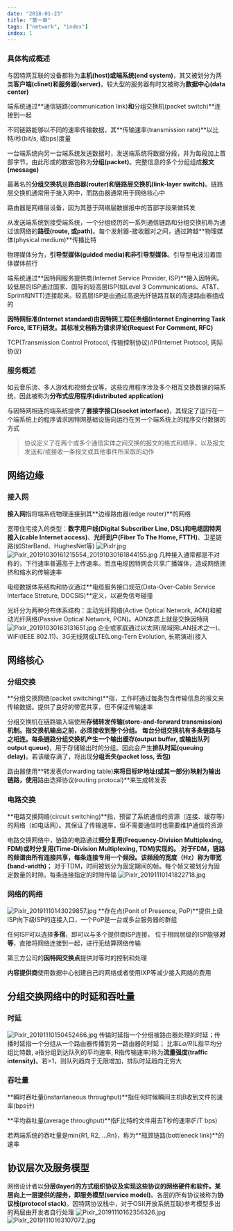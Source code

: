 ```yaml
---
date: "2018-01-23"
title: "第一章"
tags: ["network", "index"]
index: 1
---
```


### 具体构成概述
与因特网互联的设备都称为**主机(host)**或**端系统(end system)**，其又被划分为两类**客户端(clinet)**和**服务器(server)**。较大型的服务器有时又被称为**数据中心(data center)**

端系统通过**通信链路(communication link)**和**分组交换机(packet switch)**连接到一起

不同链路能够以不同的速率传输数据，其**传输速率(transmission rate)**以比特/秒(bit/s, 或bps)度量

一台端系统向另一台端系统发送数据时，发送端系统将数据分段，并为每段加上首部字节。由此形成的数据包称为**分组(packet)**。完整信息的多个分组组成**报文(message)**

最著名的**分组交换机**是**路由器(router)**和**链路层交换机(link-layer switch)**。链路层交换机通常用于接入网中，而路由器通常用于网络核心中

路由器是网络层设备，因为其基于网络层数据报中的首部字段来做转发

从发送端系统到接受端系统，一个分组经历的一系列通信链路和分组交换机称为通过该网络的**路径(route, 或path)**。每个发射器-接收器对之间，通过跨越**物理媒体(physical medium)**传播比特

物理媒体分为，**引导型媒体(guided media)**和**非引导型媒体**。引导型电波沿着固体媒体前行

端系统通过**因特网服务提供商(Internet Service Provider, ISP)**接入因特网。较低层的ISP通过国家、国际的较高层ISP(如Level 3 Communications、AT&T、Sprint和NTT)连接起来。较高层ISP是由通过高速光纤链路互联的高速路由器组成的

**因特网标准(Internet standard)**由因特网工程任务组(Internet Enginerring Task Force, IETF)研发。其标准文档称为**请求评论(Request For Comment, RFC)**

TCP(Transmission Control Protocol, 传输控制协议)/IP(Internet Protocol, 网际协议)
### 服务概述
如云音乐流、多人游戏和视频会议等，这些应用程序涉及多个相互交换数据的端系统，因此被称为**分布式应用程序(distributed application)**

与因特网相连的端系统提供了**套接字接口(socket interface)**，其规定了运行在一个端系统上的程序请求因特网基础设施向运行在另一个端系统上的程序交付数据的方式

> 协议定义了在两个或多个通信实体之间交换的报文的格式和顺序，以及报文发送和/或接收一条报文或其他事件所采取的动作

## 网络边缘
### 接入网
**接入网**指将端系统物理连接到其**边缘路由器(edge router)**的网络

宽带住宅接入的类型：**数字用户线(Digital Subscriber Line, DSL)**和**电缆因特网接入(cable Internet access)**、**光纤到户(Fiber To The Home, FTTH)**、卫星链路(如StarBand、HughesNet等)
![Pixlr.jpg](../../images/network/1572417018059_9a3c4938e7911dc355eff140728c93f6.jpg)
![Pixlr_20191030161215554_20191030161844155.jpg](../../images/network/1572417018115_a64df804fb124ded21df70a9216ae653.jpg)
几种接入通常都是不对称的，下行速率普遍高于上传速率。而且电缆因特网会共享广播媒体，造成网络拥挤和缩水的传输速率

电缆数据体系结构和协议通过**电缆服务接口规范(Data-Over-Cable Service Interface Streture, DOCSIS)**定义，以避免信号碰撞

光纤分为两种分布体系结构：主动光纤网络(Active Optical Network, AON)和被动光纤网络(Passive Optical Network, PON)。AON本质上就是交换因特网
![Pixlr_20191030163131651.jpg](../../images/network/1572417018150_5a894355d4c46a36ffad2c3a437021ef.jpg)
企业或家庭通过以太网(局域网LAN技术之一)、WiFi(IEEE 802.11)、3G无线网或LTE(Long-Tern Evolution, 长期演进)接入
## 网络核心
### 分组交换
**分组交换网络(packet switching)**指，工作时通过每条包含传输信息的报文来传输数据。提供了良好的带宽共享，但不保证传输速率

分组交换机在链路输入端使用**存储转发传输(store-and-forward transmission)**机制。指交换机输出之前，必须接收到整个分组。
每台分组交换机有多条链路与之相连。每条链路分组交换机产生一个**输出缓存(output buffer, 或输出队列output queue)**，用于存储输出时的分组。因此会产生**排队时延(queuing delay)**。若该缓存满了，将出现**分组丢失(packet loss, 丢包)**

路由器使用**转发表(forwarding table)**来将目标IP地址(或其一部分)映射为输出链路，使用**路由选择协议(routing protocal)**来生成转发表
### 电路交换
**电路交换网络(circuit switching)**指，预留了系统通信的资源（连接、缓存等）的网络（如电话网）。其保证了传输速率，但不需要通信时也需要维护通信的资源

电路交换网络中，链路的电路通过**频分复用(Frequency-Division Multiplexing, FDM)**或**时分复用(Time-Division Multiplexing, TDM)**实现的。
对于FDM，链路的频谱由所有连接共享，每条连接专用一个频段。该频段的宽度（Hz）称为**带宽(band-width)**；
对于TDM，时间被划分为固定期间的帧。每个帧又被划分为固定数量的时隙。每条连接指定的时隙传输
![Pixlr_20191110141822718.jpg](../../images/network/1573365758775_0871ce55cbf52ff5fdff88ff2c5f08c6.jpg)
### 网络的网络
![Pixlr_20191110143029857.jpg](../../images/network/1573365758825_5e52bd377cae0b3fe13bfd3a33d76c7c.jpg)
**存在点(Ponit of Presence, PoP)**提供上级ISP向下级ISP的连接入口，一个PoP是一台或多台服务器的群组

任何ISP可以选择**多宿**，即可以与多个提供商ISP连接，
位于相同层级的ISP能够**对等**，直接将网络连接到一起，进行无结算网络传输

第三方公司的**因特网交换点**提供对等时的控制和处理

**内容提供商**使用数据中心创建自己的网络或者使用IXP等减少接入网络的费用
## 分组交换网络中的时延和吞吐量
### 时延
![Pixlr_20191110150452466.jpg](../../images/network/1573365758917_e089b20c367e9355b634fe5ea8710e25.jpg)
传输时延指一个分组被路由器处理的时延；传播时延指一个分组从一个路由器传播到另一路由器的时延；
比率*La/R*(L指平均分组比特数, a指分组到达队列的平均速率, R指传输速率)称为**流量强度(traffic intensity)**。若>1，则队列趋向于无限增加，排队时延趋向无穷大
### 吞吐量
**瞬时吞吐量(instantaneous throughput)**指任何时候瞬间主机B收到文件的速率(bps计)

**平均吞吐量(average throughput)**指F比特的文件用去T秒的速率(F/T bps)

若两端系统的吞吐量是min{R1, R2, ...Rn}，称为**瓶颈链路(bottleneck link)**的速率
## 协议层次及服务模型
网络设计者以**分层(layer)**的方式组织协议及实现这些协议的网络硬件和软件。某层向上一层提供的服务，即**服务模型(service model)**。各层的所有协议被称为**协议栈(protocol stack)**。因特网协议栈中，对于OSI(开放系统互联)参考模型多出的两层由开发者自行处理
![Pixlr_20191110162356326.jpg](../../images/network/1573365759093_08b6a1654ee80adfa5b236f4e50e7172.jpg)
![Pixlr_20191110163107072.jpg](../../images/network/1573365759122_112226eb7dc5508601a52a69a512627a.jpg)